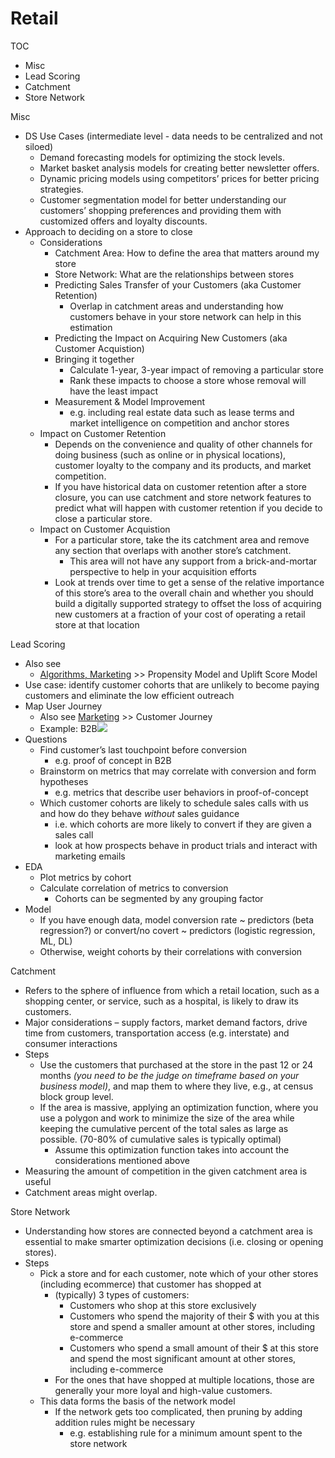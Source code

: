 # Retail

TOC

-   Misc
-   Lead Scoring
-   Catchment
-   Store Network

Misc

-   DS Use Cases (intermediate level - data needs to be centralized and not siloed)
    -   Demand forecasting models for optimizing the stock levels.
    -   Market basket analysis models for creating better newsletter offers.
    -   Dynamic pricing models using competitors' prices for better pricing strategies.
    -   Customer segmentation model for better understanding our customers' shopping preferences and providing them with customized offers and loyalty discounts.
-   Approach to deciding on a store to close
    -   Considerations
        -   Catchment Area: How to define the area that matters around my store
        -   Store Network: What are the relationships between stores
        -   Predicting Sales Transfer of your Customers (aka Customer Retention)
            -   Overlap in catchment areas and understanding how customers behave in your store network can help in this estimation
        -   Predicting the Impact on Acquiring New Customers (aka Customer Acquistion)
        -   Bringing it together
            -   Calculate 1-year, 3-year impact of removing a particular store
            -   Rank these impacts to choose a store whose removal will have the least impact
        -   Measurement & Model Improvement
            -   e.g. including real estate data such as lease terms and market intelligence on competition and anchor stores
    -   Impact on Customer Retention
        -   Depends on the convenience and quality of other channels for doing business (such as online or in physical locations), customer loyalty to the company and its products, and market competition.
        -   If you have historical data on customer retention after a store closure, you can use catchment and store network features to predict what will happen with customer retention if you decide to close a particular store.
    -   Impact on Customer Acquistion
        -   For a particular store, take the its catchment area and remove any section that overlaps with another store's catchment.
            -   This area will not have any support from a brick-and-mortar perspective to help in your acquisition efforts
        -   Look at trends over time to get a sense of the relative importance of this store's area to the overall chain and whether you should build a digitally supported strategy to offset the loss of acquiring new customers at a fraction of your cost of operating a retail store at that location

Lead Scoring

-   Also see
    -   [Algorithms, Marketing](Algorithms,%20Marketing) \>\> Propensity Model and Uplift Score Model
-   Use case: identify customer cohorts that are unlikely to become paying customers and eliminate the low efficient outreach
-   Map User Journey
    -   Also see [Marketing](Marketing) \>\> Customer Journey
    -   [Example]{.ribbon-highlight}: B2B![](./_resources/Retail.resources/image.png)
-   Questions
    -   Find customer's last touchpoint before conversion
        -   e.g. proof of concept in B2B
    -   Brainstorm on metrics that may correlate with conversion and form hypotheses
        -   e.g. metrics that describe user behaviors in proof-of-concept
    -   Which customer cohorts are likely to schedule sales calls with us and how do they behave *without* sales guidance
        -   i.e. which cohorts are more likely to convert if they are given a sales call
        -   look at how prospects behave in product trials and interact with marketing emails
-   EDA
    -   Plot metrics by cohort
    -   Calculate correlation of metrics to conversion
        -   Cohorts can be segmented by any grouping factor
-   Model
    -   If you have enough data, model conversion rate \~ predictors (beta regression?) or convert/no covert \~ predictors (logistic regression, ML, DL)
    -   Otherwise, weight cohorts by their correlations with conversion

Catchment

-   Refers to the sphere of influence from which a retail location, such as a shopping center, or service, such as a hospital, is likely to draw its customers.
-   Major considerations -- supply factors, market demand factors, drive time from customers, transportation access (e.g. interstate) and consumer interactions
-   Steps
    -   Use the customers that purchased at the store in the past 12 or 24 months *(you need to be the judge on timeframe based on your business model)*, and map them to where they live, e.g., at census block group level.
    -   If the area is massive, applying an optimization function, where you use a polygon and work to minimize the size of the area while keeping the cumulative percent of the total sales as large as possible. (70-80% of cumulative sales is typically optimal)
        -   Assume this optimization function takes into account the considerations mentioned above
-   Measuring the amount of competition in the given catchment area is useful
-   Catchment areas might overlap.

Store Network

-   Understanding how stores are connected beyond a catchment area is essential to make smarter optimization decisions (i.e. closing or opening stores).
-   Steps
    -   Pick a store and for each customer, note which of your other stores (including ecommerce) that customer has shopped at
        -   (typically) 3 types of customers:
            -   Customers who shop at this store exclusively
            -   Customers who spend the majority of their \$ with you at this store and spend a smaller amount at other stores, including e-commerce
            -   Customers who spend a small amount of their \$ at this store and spend the most significant amount at other stores, including e-commerce
        -   For the ones that have shopped at multiple locations, those are generally your more loyal and high-value customers.
    -   This data forms the basis of the network model
        -   If the network gets too complicated, then pruning by adding addition rules might be necessary
            -   e.g. establishing rule for a minimum amount spent to the store network

